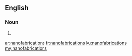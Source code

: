 ==English==

===Noun===
{{head|en}}

# {{plural of|nanofabrication}}

[[ar:nanofabrications]]
[[fr:nanofabrications]]
[[ku:nanofabrications]]
[[my:nanofabrications]]